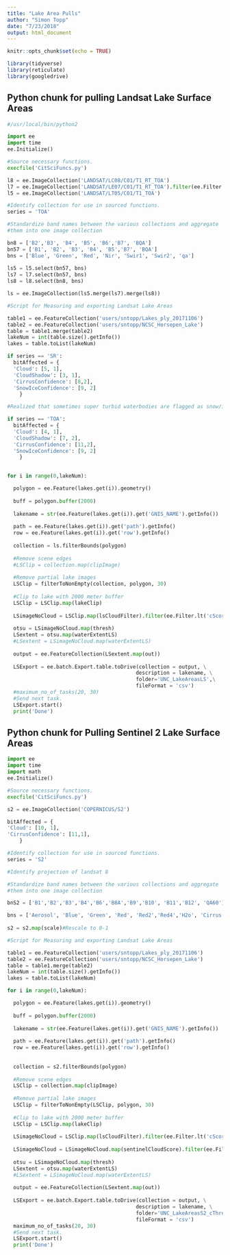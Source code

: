 ```yaml
---
title: "Lake Area Pulls"
author: "Simon Topp"
date: "7/23/2018"
output: html_document
---
```


```r
knitr::opts_chunk$set(echo = TRUE)

library(tidyverse)
library(reticulate)
library(googledrive)


```

## Python chunk for pulling Landsat Lake Surface Areas

```python
#/usr/local/bin/python2

import ee
import time
ee.Initialize()

#Source necessary functions.
execfile('CitSciFuncs.py')

l8 = ee.ImageCollection('LANDSAT/LC08/C01/T1_RT_TOA')
l7 = ee.ImageCollection('LANDSAT/LE07/C01/T1_RT_TOA').filter(ee.Filter.date('1999-05-01', '2003-05-30'))
l5 = ee.ImageCollection('LANDSAT/LT05/C01/T1_TOA')

#Identify collection for use in sourced functions.
series = 'TOA'

#Standardize band names between the various collections and aggregate 
#them into one image collection

bn8 = ['B2','B3', 'B4', 'B5', 'B6','B7', 'BQA']
bn57 = ['B1', 'B2', 'B3', 'B4', 'B5','B7', 'BQA']
bns = ['Blue', 'Green', 'Red', 'Nir', 'Swir1', 'Swir2', 'qa']
  
ls5 = l5.select(bn57, bns)
ls7 = l7.select(bn57, bns)
ls8 = l8.select(bn8, bns)

ls = ee.ImageCollection(ls5.merge(ls7).merge(ls8))

#Script for Measuring and exporting Landsat Lake Areas

table1 = ee.FeatureCollection('users/sntopp/Lakes_ply_20171106')
table2 = ee.FeatureCollection('users/sntopp/NCSC_Horsepen_Lake')
table = table1.merge(table2)
lakeNum = int(table.size().getInfo())
lakes = table.toList(lakeNum) 

if series == 'SR':
  bitAffected = {
  'Cloud': [5, 1],
  'CloudShadow': [3, 1],
  'CirrusConfidence': [8,2], 
  'SnowIceConfidence': [9, 2]
    }

#Realized that sometimes super turbid waterbodies are flagged as snow/ice, subsequently you can't filter by this unless you know your area

if series == 'TOA':
  bitAffected = {
  'Cloud': [4, 1],
  'CloudShadow': [7, 2],
  'CirrusConfidence': [11,2],
  'SnowIceConfidence': [9, 2]
    }
  

for i in range(0,lakeNum):

  polygon = ee.Feature(lakes.get(i)).geometry()
    
  buff = polygon.buffer(2000)
    
  lakename = str(ee.Feature(lakes.get(i)).get('GNIS_NAME').getInfo())
    
  path = ee.Feature(lakes.get(i)).get('path').getInfo()
  row = ee.Feature(lakes.get(i)).get('row').getInfo()
    
  collection = ls.filterBounds(polygon)
  
  #Remove scene edges      
  #LSClip = collection.map(clipImage)
  
  #Remove partial lake images
  LSClip = filterToNonEmpty(collection, polygon, 30)
  
  #Clip to lake with 2000 meter buffer
  LSClip = LSClip.map(lakeClip)
        
  LSimageNoCloud = LSClip.map(lsCloudFilter).filter(ee.Filter.lt('cScore', 20))
    
  otsu = LSimageNoCloud.map(thresh)
  LSextent = otsu.map(waterExtentLS)
  #LSextent = LSimageNoCloud.map(waterExtentLS)
        
  output = ee.FeatureCollection(LSextent.map(out))
        
  LSExport = ee.batch.Export.table.toDrive(collection = output, \
                                          description = lakename, \
                                          folder='UNC_LakeAreasLS',\
                                          fileFormat = 'csv')
  #maximum_no_of_tasks(20, 30)
  #Send next task.
  LSExport.start()
  print('Done')


```

## Python chunk for Pulling Sentinel 2 Lake Surface Areas

```python
import ee
import time
import math
ee.Initialize()

#Source necessary functions.
execfile('CitSciFuncs.py')

s2 = ee.ImageCollection('COPERNICUS/S2')

bitAffected = {
'Cloud': [10, 1],
'CirrusConfidence': [11,1], 
    }

#Identify collection for use in sourced functions.
series = 'S2'

#Identify projection of landsat 8

#Standardize band names between the various collections and aggregate 
#them into one image collection

bnS2 = ['B1','B2','B3','B4','B6','B8A','B9','B10', 'B11','B12', 'QA60']

bns = ['Aerosol', 'Blue', 'Green', 'Red', 'Red2','Red4','H2o', 'Cirrus','Swir1', 'Swir2', 'qa']
  
s2 = s2.map(scale)#Rescale to 0-1

#Script for Measuring and exporting Landsat Lake Areas

table1 = ee.FeatureCollection('users/sntopp/Lakes_ply_20171106')
table2 = ee.FeatureCollection('users/sntopp/NCSC_Horsepen_Lake')
table = table1.merge(table2)
lakeNum = int(table.size().getInfo())
lakes = table.toList(lakeNum) 

for i in range(0,lakeNum):

  polygon = ee.Feature(lakes.get(i)).geometry()
    
  buff = polygon.buffer(2000)
    
  lakename = str(ee.Feature(lakes.get(i)).get('GNIS_NAME').getInfo())
    
  path = ee.Feature(lakes.get(i)).get('path').getInfo()
  row = ee.Feature(lakes.get(i)).get('row').getInfo()
    
    
  collection = s2.filterBounds(polygon)
        
  #Remove scene edges      
  LSClip = collection.map(clipImage)
  
  #Remove partial lake images
  LSClip = filterToNonEmpty(LSClip, polygon, 30)
  
  #Clip to lake with 2000 meter buffer
  LSClip = LSClip.map(lakeClip)
        
  LSimageNoCloud = LSClip.map(lsCloudFilter).filter(ee.Filter.lt('cScore', 20))
  
  LSimageNoCloud = LSimageNoCloud.map(sentinelCloudScore).filter(ee.Filter.lt('cScoreII', 20))
    
  otsu = LSimageNoCloud.map(thresh)
  LSextent = otsu.map(waterExtentLS)
  #LSextent = LSimageNoCloud.map(waterExtentLS)
        
  output = ee.FeatureCollection(LSextent.map(out))
        
  LSExport = ee.batch.Export.table.toDrive(collection = output, \
                                          description = lakename, \
                                          folder='UNC_LakeAreasS2_cThresh',\
                                          fileFormat = 'csv')
  maximum_no_of_tasks(20, 30)
  #Send next task.
  LSExport.start()
  print('Done')

```